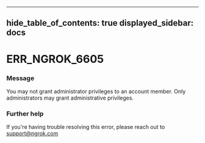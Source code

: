 

---
hide_table_of_contents: true
displayed_sidebar: docs
---


# ERR_NGROK_6605

### Message
You may not grant administrator privileges to an account member. Only administrators may grant administrative privileges.

<ErrorDetails />



### Further help
If you're having trouble resolving this error, please reach out to [support@ngrok.com](mailto:support@ngrok.com?subject=Help%20with%20ERR_NGROK_6605)

